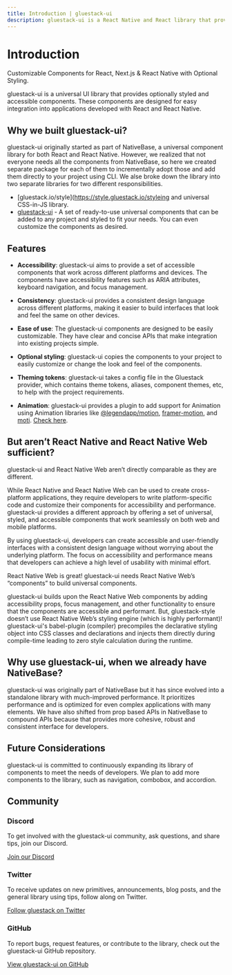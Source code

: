 ```yaml
---
title: Introduction | gluestack-ui
description: gluestack-ui is a React Native and React library that provides universal, styled, and accessible components.
---
```



<Meta title="Overview/Introduction" />

# Introduction

Customizable Components for React, Next.js & React Native with Optional Styling.

gluestack-ui is a universal UI library that provides optionally styled and accessible components. These components are designed for easy integration into applications developed with React and React Native.

## Why we built gluestack-ui?

gluestack-ui originally started as part of NativeBase, a universal component library for both React and React Native. However, we realized that not everyone needs all the components from NativeBase, so here we created separate package for each of them to incrementally adopt those and add them directly to your project using CLI.
We alse broke down the library into two separate libraries for two different responsibilities.

- [gluestack.io/style](https://style.gluestack.io/styleing and universal CSS-in-JS library.
- [gluestack-ui](/ui/docs/components/layout/box) - A set of ready-to-use universal components that can be added to any project and styled to fit your needs. You can even customize the components as desired.

## Features

- **Accessibility**: gluestack-ui aims to provide a set of accessible components that work across different platforms and devices. The components have accessibility features such as ARIA attributes, keyboard navigation, and focus management.

- **Consistency**: gluestack-ui provides a consistent design language across different platforms, making it easier to build interfaces that look and feel the same on other devices.

- **Ease of use**: The gluestack-ui components are designed to be easily customizable. They have clear and concise APIs that make integration into existing projects simple.

- **Optional styling**: gluestack-ui copies the components to your project to easily customize or change the look and feel of the components.

- **Theming tokens**: gluestack-ui takes a config file in the Gluestack provider, which contains theme tokens, aliases, component themes, etc, to help with the project requirements.

- **Animation**: gluestack-ui provides a plugin to add support for Animation using Animation libraries like [@legendapp/motion](https://legendapp.com/open-source/motion/), [framer-motion](https://www.framer.com/motion/), and [moti](https://moti.fyi/). [Check here](https://gluestack.io/style/docs).

## But aren’t React Native and React Native Web sufficient?

gluestack-ui and React Native Web aren’t directly comparable as they are different.

While React Native and React Native Web can be used to create cross-platform applications, they require developers to write platform-specific code and customize their components for accessibility and performance. gluestack-ui provides a different approach by offering a set of universal, styled, and accessible components that work seamlessly on both web and mobile platforms.

By using gluestack-ui, developers can create accessible and user-friendly interfaces with a consistent design language without worrying about the underlying platform. The focus on accessibility and performance means that developers can achieve a high level of usability with minimal effort.

React Native Web is great! gluestack-ui needs React Native Web’s “components” to build universal components.

gluestack-ui builds upon the React Native Web components by adding accessibility props, focus management, and other functionality to ensure that the components are accessible and performant. But, gluestack-style doesn’t use React Native Web’s styling engine (which is highly performant)! gluestack-ui's babel-plugin (compiler) precompiles the declarative styling object into CSS classes and declarations and injects them directly during compile-time leading to zero style calculation during the runtime.

## Why use gluestack-ui, when we already have NativeBase?

gluestack-ui was originally part of NativeBase but it has since evolved into a standalone library with much-improved performance. It prioritizes performance and is optimized for even complex applications with many elements.
We have also shifted from prop based APIs in NativeBase to compound APIs because that provides more cohesive, robust and consistent interface for developers.

## Future Considerations

gluestack-ui is committed to continuously expanding its library of components to meet the needs of developers. We plan to add more components to the library, such as navigation, combobox, and accordion.

## Community

### Discord

To get involved with the gluestack-ui community, ask questions, and share tips, join our Discord.

[Join our Discord](https://discord.gg/95qQ84nf6f)

### Twitter

To receive updates on new primitives, announcements, blog posts, and the general library using tips, follow along on Twitter.

[Follow gluestack on Twitter](https://twitter.com/gluestack)

### GitHub

To report bugs, request features, or contribute to the library, check out the gluestack-ui GitHub repository.

[View gluestack-ui on GitHub](https://github.com/gluestack/gluestack-ui)
